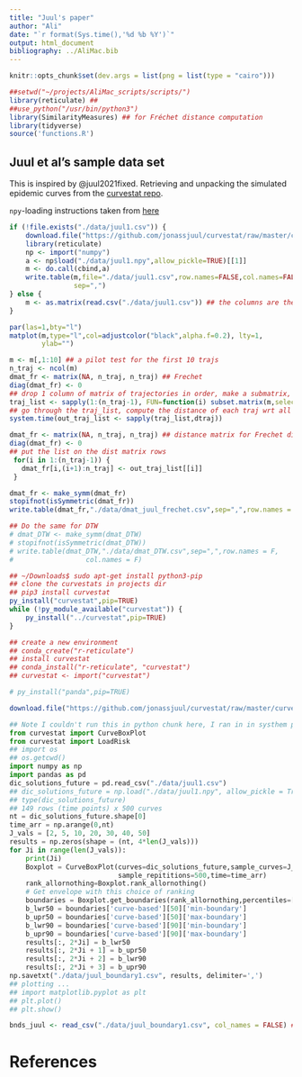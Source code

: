 ```yaml
---
title: "Juul's paper"
author: "Ali"
date: "`r format(Sys.time(),'%d %b %Y')`"
output: html_document
bibliography: ../AliMac.bib
---
```


```r
knitr::opts_chunk$set(dev.args = list(png = list(type = "cairo")))
```

```r
##setwd("~/projects/AliMac_scripts/scripts/")
library(reticulate) ## 
##use_python("/usr/bin/python3")
library(SimilarityMeasures) ## for Fréchet distance computation
library(tidyverse)
source('functions.R')
```


## Juul et al's sample data set

This is inspired by @juul2021fixed. 
Retrieving and unpacking the simulated epidemic curves from
the [curvestat repo](https://github.com/jonassjuul/curvestat/).

`npy`-loading instructions  taken from [here](https://cran.r-project.org/web/packages/RcppCNPy/vignettes/UsingReticulate.pdf)

```r
if (!file.exists("./data/juul1.csv")) {
    download.file("https://github.com/jonassjuul/curvestat/raw/master/curvestat/tests/test_data/curves_DKE3.npy", dest="./data/juul1.npy")
    library(reticulate)
    np <- import("numpy")
    a <- np$load("./data/juul1.npy",allow_pickle=TRUE)[[1]]
    m <- do.call(cbind,a)
    write.table(m,file="./data/juul1.csv",row.names=FALSE,col.names=FALSE,
                sep=",")
} else {
    m <- as.matrix(read.csv("./data/juul1.csv")) ## the columns are the trajs
}
```

```r
par(las=1,bty="l")
matplot(m,type="l",col=adjustcolor("black",alpha.f=0.2), lty=1,
        ylab="")
```



```r
m <- m[,1:10] ## a pilot test for the first 10 trajs
n_traj <- ncol(m)
dmat_fr <- matrix(NA, n_traj, n_traj) ## Frechet
diag(dmat_fr) <- 0
## drop 1 column of matrix of trajectories in order, make a submatrix, save it in a traj_list element
traj_list <- sapply(1:(n_traj-1), FUN=function(i) subset.matrix(m,select = c(i:n_traj)))
## go through the traj_list, compute the distance of each traj wrt all trajs after it  
system.time(out_traj_list <- sapply(traj_list,dtraj))

dmat_fr <- matrix(NA, n_traj, n_traj) ## distance matrix for Frechet dist
diag(dmat_fr) <- 0
## put the list on the dist matrix rows
 for(i in 1:(n_traj-1)) {
   dmat_fr[i,(i+1):n_traj] <- out_traj_list[[i]]
 }

dmat_fr <- make_symm(dmat_fr)
stopifnot(isSymmetric(dmat_fr))
write.table(dmat_fr,"./data/dmat_juul_frechet.csv",sep=",",row.names = FALSE, col.names = FALSE)

## Do the same for DTW
# dmat_DTW <- make_symm(dmat_DTW)
# stopifnot(isSymmetric(dmat_DTW))
# write.table(dmat_DTW,"./data/dmat_DTW.csv",sep=",",row.names = F,
#                  col.names = F)

```



```r
## ~/Downloads$ sudo apt-get install python3-pip
## clone the curvestats in projects dir
## pip3 install curvestat
py_install("curvestat",pip=TRUE)
while (!py_module_available("curvestat")) {
    py_install("../curvestat",pip=TRUE)
}

## create a new environment 
## conda_create("r-reticulate")
## install curvestat
## conda_install("r-reticulate", "curvestat")
## curvestat <- import("curvestat")

# py_install("panda",pip=TRUE)
```

```r
download.file("https://github.com/jonassjuul/curvestat/raw/master/curvestat/tests/test_data/curves_DKE3.npy", dest="./data/juul1.npy")
```

```python
## Note I couldn't run this in python chunk here, I ran in in systhem python3 
from curvestat import CurveBoxPlot
from curvestat import LoadRisk
## import os
## os.getcwd()
import numpy as np
import pandas as pd
dic_solutions_future = pd.read_csv("./data/juul1.csv")
## dic_solutions_future = np.load("./data/juul1.npy", allow_pickle = True)
## type(dic_solutions_future)
## 149 rows (time points) x 500 curves
nt = dic_solutions_future.shape[0]
time_arr = np.arange(0,nt)
J_vals = [2, 5, 10, 20, 30, 40, 50]
results = np.zeros(shape = (nt, 4*len(J_vals)))
for Ji in range(len(J_vals)):
    print(Ji)
    Boxplot = CurveBoxPlot(curves=dic_solutions_future,sample_curves=J_vals[Ji],
                           sample_repititions=500,time=time_arr)
    rank_allornothing=Boxplot.rank_allornothing()
    # Get envelope with this choice of ranking
    boundaries = Boxplot.get_boundaries(rank_allornothing,percentiles=[50,90])
    b_lwr50 = boundaries['curve-based'][50]['min-boundary']
    b_upr50 = boundaries['curve-based'][50]['max-boundary']
    b_lwr90 = boundaries['curve-based'][90]['min-boundary']
    b_upr90 = boundaries['curve-based'][90]['max-boundary']
    results[:, 2*Ji] = b_lwr50
    results[:, 2*Ji + 1] = b_upr50
    results[:, 2*Ji + 2] = b_lwr90
    results[:, 2*Ji + 3] = b_upr90
np.savetxt("./data/juul_boundary1.csv", results, delimiter=',')
## plotting ...
## import matplotlib.pyplot as plt
## plt.plot()
## plt.show()
```


```r
bnds_juul <- read_csv("./data/juul_boundary1.csv", col_names = FALSE) ## the columns are 
```


# References



